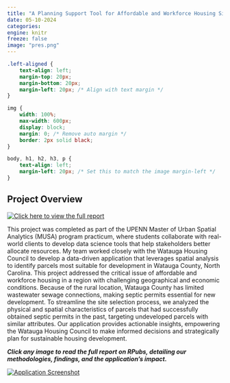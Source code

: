 ```yaml
---
title: "A Planning Support Tool for Affordable and Workforce Housing Site Identification"
date: 05-10-2024
categories: 
engine: knitr
freeze: false
image: "pres.png"
---
```


```css
.left-aligned {
    text-align: left;
    margin-top: 20px;
    margin-bottom: 20px;
    margin-left: 20px; /* Align with text margin */
}

img {
    width: 100%;
    max-width: 600px;
    display: block;
    margin: 0; /* Remove auto margin */
    border: 2px solid black;
}

body, h1, h2, h3, p {
    text-align: left;
    margin-left: 20px; /* Set this to match the image margin-left */
}
```

## Project Overview

```{=html}
<div class="left-aligned">
    <a href="https://rpubs.com/JarredRandall12/MUSAPracticum" target="_blank">
        <img src="pres.png" alt="Click here to view the full report">
    </a>
</div>
```
This project was completed as part of the UPENN Master of Urban Spatial Analytics (MUSA) program practicum, where students collaborate with real-world clients to develop data science tools that help stakeholders better allocate resources. My team worked closely with the Watauga Housing Council to develop a data-driven application that leverages spatial analysis to identify parcels most suitable for development in Watauga County, North Carolina. This project addressed the critical issue of affordable and workforce housing in a region with challenging geographical and economic conditions. Because of the rural location, Watauga County has limited wastewater sewage connections, making septic permits essential for new development. To streamline the site selection process, we analyzed the physical and spatial characteristics of parcels that had successfully obtained septic permits in the past, targeting undeveloped parcels with similar attributes. Our application provides actionable insights, empowering the Watauga Housing Council to make informed decisions and strategically plan for sustainable housing development.

***Click any image to read the full report on RPubs, detailing our methodologies, findings, and the application's impact.***

```{=html}
<div class="left-aligned">
    <a href="https://rpubs.com/JarredRandall12/MUSAPracticum" target="_blank">
        <img src="app_screenshot.png" alt="Application Screenshot">
    </a>
</div>
```
